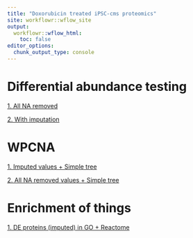 ```yaml
---
title: "Doxorubicin treated iPSC-cms proteomics"
site: workflowr::wflow_site
output:
  workflowr::wflow_html:
    toc: false
editor_options:
  chunk_output_type: console
---
```


# Differential abundance testing
[1. All NA removed](https://omar-johnson.github.io/myproject/Differentially_abunddant_proteins.html)

[2. With imputation](https://omar-johnson.github.io/myproject/Differentially_abundant_proteins_impute.html)

# WPCNA
[1. Imputed values + Simple tree](https://omar-johnson.github.io/myproject/WPCNA_shallow_split.html)

[2. All NA removed values + Simple tree](https://omar-johnson.github.io/myproject/WPCNA_shallow_split_2.html)

# Enrichment of things 
[1. DE proteins (imputed) in GO + Reactome ](https://omar-johnson.github.io/myproject/GO_Reactome_enrich_Imputed_proteins.html)